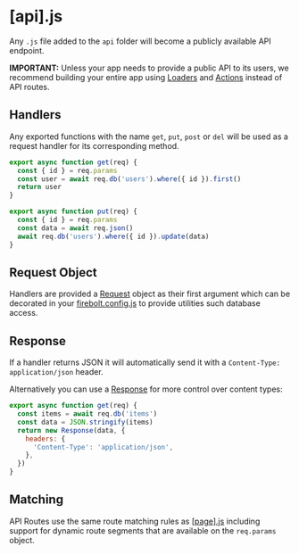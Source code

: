<Metadata
  title='Reference: [api].js'
  description='API Reference for an api route file.'
/>

# [api].js

Any `.js` file added to the `api` folder will become a publicly available API endpoint.

**IMPORTANT:** Unless your app needs to provide a public API to its users, we recommend building your entire app using [Loaders](/docs/loaders) and [Actions](/docs/actions) instead of API routes.

## Handlers

Any exported functions with the name `get`, `put`, `post` or `del` will be used as a request handler for its corresponding method.

```jsx title='api/users_$id.js' lineNumbers
export async function get(req) {
  const { id } = req.params
  const user = await req.db('users').where({ id }).first()
  return user
}

export async function put(req) {
  const { id } = req.params
  const data = await req.json()
  await req.db('users').where({ id }).update(data)
}
```

## Request Object

Handlers are provided a [Request](/docs/ref/request) object as their first argument which can be decorated in your [firebolt.config.js](/docs/ref/config) to provide utilities such database access.

## Response

If a handler returns JSON it will automatically send it with a `Content-Type: application/json` header.

Alternatively you can use a [Response](https://developer.mozilla.org/en-US/docs/Web/API/Response/Response) for more control over content types:

```jsx title='api/items.js' lineNumbers
export async function get(req) {
  const items = await req.db('items')
  const data = JSON.stringify(items)
  return new Response(data, {
    headers: {
      'Content-Type': 'application/json',
    },
  })
}
```

## Matching

API Routes use the same route matching rules as [[page].js](/docs/ref/page-js) including support for dynamic route segments that are available on the `req.params` object.
